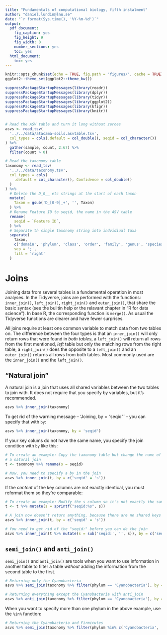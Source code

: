 ```yaml
---
title: "Fundamentals of computational biology, fifth instalment"
author: "daniel.lundin@lnu.se"
date: "`r format(Sys.time(), '%Y-%m-%d')`"
output:
  pdf_document:
    fig_caption: yes
    fig_height: 9
    fig_width: 8
    number_sections: yes
    toc: yes
  html_document:
    toc: yes
---
```


```r
knitr::opts_chunk$set(echo = TRUE, fig.path = 'figures/', cache = TRUE)
ggplot2::theme_set(ggplot2::theme_bw())
```

```r
suppressPackageStartupMessages(library(readr))
suppressPackageStartupMessages(library(dplyr))
suppressPackageStartupMessages(library(tidyr))
suppressPackageStartupMessages(library(ggplot2))
suppressPackageStartupMessages(library(kfigr))
suppressPackageStartupMessages(library(knitr))
```

```r
```

```r
# Read the ASV table and turn it long without zeroes
asvs <- read_tsv(
  '../../data/atacama-soils.asvtable.tsv',
  col_types = cols(.default = col_double(), seqid = col_character())
) %>%
  gather(sample, count, 2:67) %>%
  filter(count > 0)

# Read the taxonomy table
taxonomy <- read_tsv(
  '../../data/taxonomy.tsv',
  col_types = cols(
    .default = col_character(), Confidence = col_double()
  )
) %>%
  # Delete the D_0__ etc strings at the start of each taxon
  mutate(
    Taxon = gsub('D_[0-9]_+', '', Taxon)
  ) %>%
  # Rename Feature ID to seqid, the name in the ASV table
  rename(
    seqid = `Feature ID`,
  ) %>%
  # Separate th single taxonomy string into indvidiual taxa
  separate(
    Taxon, 
    c('domain', 'phylum', 'class', 'order', 'family', 'genus', 'species'), 
    sep = ';',
    fill = 'right'
  )
```

# Joins

Joining data from several tables is a fundamental operation in most analyses. In the Tidyverse, joins are performed
with the functions: `inner_join()`, `left_join()`, `right_join()` and `outer_join()`, that share the basic syntax
(see the builtin help or the relavant chapter in "R for data science"). In base R, the corresponding function is
`merge()`. As usual the Tidyverse functions are clearer and have fewer surprises.

All joins require at least one common variable to match data from two tables on. The difference between the four 
types is that an `inner_join()` will only return rows that were found in *both tables*, a `left_join()` will return
all rows from the first mentioned, *left* table but only the matching rows from the right table, a `right_join()` 
does the opposite to a `left_join()` and an `outer_join()` returns all rows from both tables. Most commonly used are
the `inner_join()` and the `left_join()`.

## "Natural join"

A natural join is a join that uses all shared variables between the two tables to join with. It does not require that
you specify by variables, but it's recommended.

```r
asvs %>% inner_join(taxonomy)
```

To get rid of the warning message -- 'Joining, by = "seqid"' -- you can specify that with `by`:

```r
asvs %>% inner_join(taxonomy, by = 'seqid')
```

If your key colums do not have the same name, you specify the join condition with `by` like this:

```r
# To create an example: Copy the taxonomy table but change the name of the seqid column to s, so that we can't do 
# a natural join
t <- taxonomy %>% rename(s = seqid)

# Now, you need to specify a by in the join
asvs %>% inner_join(t, by = c('seqid' = 's'))
```

If the *content* of the key columns are not exactly identical, you must reformat them so they're comparable:

```r
# To create an example: Modify the s column so it's not exactly the same but in a way that can be traced back
t <- t %>% mutate(s = sprintf("seqid:%s", s))

# A join now doesn't return anything, because there are no shared keys *contentwise*
asvs %>% inner_join(t, by = c('seqid' = 's'))

# You need to get rid of the "seqid:" before you can do the join
asvs %>% inner_join(t %>% mutate(s = sub('seqid:', '', s)), by = c('seqid' = 's'))
```

## `semi_join()` and `anti_join()`

`semi_join()` and `anti_join()` are tools when you want to use information in another table to filter a table
*without* adding the information from the second table to the first.

```r
# Returning only the Cyanobacteria
asvs %>% semi_join(taxonomy %>% filter(phylum == 'Cyanobacteria'), by = 'seqid')

# Returning everything except the Cyanobacteria with anti_join
asvs %>% anti_join(taxonomy %>% filter(phylum == 'Cyanobacteria'), by = 'seqid')
```

When you want to specify more than one phylum in the above example, use the `%in%` function:

```r
# Returning the Cyanobacteria and Firmicutes
asvs %>% semi_join(taxonomy %>% filter(phylum %in% c('Cyanobacteria', 'Firmicutes')), by = 'seqid')
```


